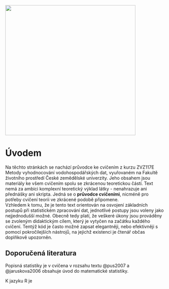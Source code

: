 ![](images/logo_mvvd.webp){fig-align="center" width="410"}

# Úvodem

Na těchto stránkách se nachází průvodce ke cvičením z kurzu ZVZ117E Metody vyhodnocování vodohospodářských dat, vyuřovaném na Fakultě životního prostředí České zemědělské univerzity. Jeho obsahem jsou materiály ke všem cvičením spolu se zkrácenou teoretickou částí. Text nemá za ambici komplexní teoretický výklad látky - nenahrazuje ani přednášky ani skripta. Jedná se o **průvodce cvičeními**, nicméně pro potřeby cvičení teorii ve zkrácené podobě připomene. \
Vzhledem k tomu, že je tento text orientován na osvojení základních postupů při statistickém zpracování dat, jednotlivé postupy jsou voleny jako nejjednodušší možné. Obecně tedy platí, že veškeré úkony jsou prováděny se zvoleným didaktickým cílem, který je vytyčen na začátku každého cvičení. Tentýž kód je často možné zapsat elegantněji, nebo efektivněji s pomocí pokročilejších nástrojů, na jejichž existenci je čtenář občas doplňkově upozorněn.

## Doporučená literatura

Popisná statistiky je v cvičena v rozsahu textu @pus2007 a @jaruskova2006 obsahuje úvod do matematické statistiky. 

K jazyku R je